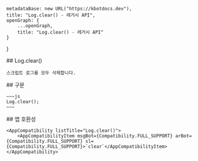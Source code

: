 
    metadataBase: new URL("https://kbotdocs.dev"),
    title: "Log.clear() - 레거시 API",
    openGraph: {
        ...openGraph,
        title: "Log.clear() - 레거시 API"
    }
}

<Section>
    ## Log.clear()

    스크립트 로그를 모두 삭제합니다.
</Section>
<Section>
    ## 구문

    ~~~js
    Log.clear();
    ~~~
</Section>
<Section>
    ## 앱 호환성

    <AppCompatibility listTitle="Log.clear()">
        <AppCompatibilityItem msgBot={Compatibility.FULL_SUPPORT} arBot={Compatibility.FULL_SUPPORT} sl={Compatibility.FULL_SUPPORT}>`clear`</AppCompatibilityItem>
    </AppCompatibility>
</Section>